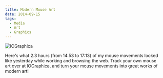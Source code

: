 ```yaml
---
title: Modern Mouse Art
date: 2014-09-15
tags:
  - Media
  - Art
  - Graphics
---
```


![IOGraphica](./IOGraphica.png)

Here's what 2.3 hours (from 14:53 to 17:13) of my mouse movements looked like yesterday while working and browsing the web. Track your own mouse art over at [IOGraphica](http://iographica.com/), and turn your mouse movements into great works of modern art!
